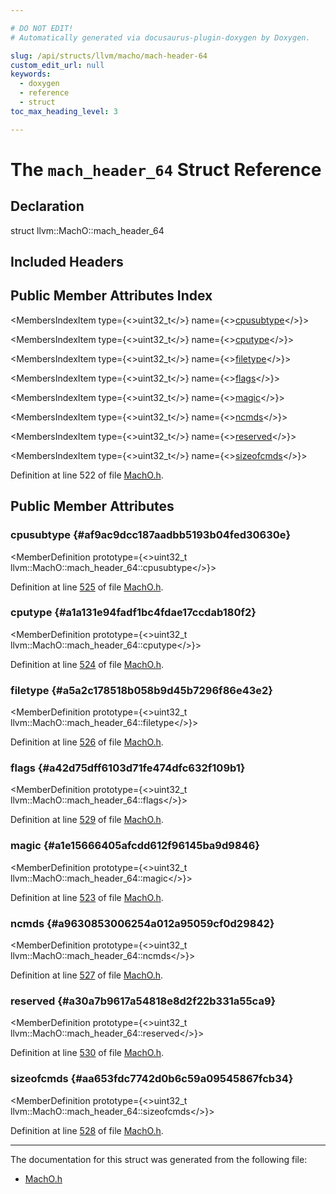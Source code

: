 ```yaml
---

# DO NOT EDIT!
# Automatically generated via docusaurus-plugin-doxygen by Doxygen.

slug: /api/structs/llvm/macho/mach-header-64
custom_edit_url: null
keywords:
  - doxygen
  - reference
  - struct
toc_max_heading_level: 3

---
```





# The `mach_header_64` Struct Reference

<DoxygenPage pluginConfig={pluginConfig}>



## Declaration

<CodeBlock>struct llvm::MachO::mach_header_64</CodeBlock>

## Included Headers

<IncludesList>
<IncludesListItem
  filePath="llvm/BinaryFormat/MachO.h"
  permalink="/docs/api/files/include/include/llvm/include/llvm/binaryformat/macho-h"
  isLocal="true" />
</IncludesList>

## Public Member Attributes Index

<MembersIndex>

<MembersIndexItem
  type={<>uint32&#95;t</>}
  name={<><a href="#af9ac9dcc187aadbb5193b04fed30630e">cpusubtype</a></>}>
</MembersIndexItem>

<MembersIndexItem
  type={<>uint32&#95;t</>}
  name={<><a href="#a1a131e94fadf1bc4fdae17ccdab180f2">cputype</a></>}>
</MembersIndexItem>

<MembersIndexItem
  type={<>uint32&#95;t</>}
  name={<><a href="#a5a2c178518b058b9d45b7296f86e43e2">filetype</a></>}>
</MembersIndexItem>

<MembersIndexItem
  type={<>uint32&#95;t</>}
  name={<><a href="#a42d75dff6103d71fe474dfc632f109b1">flags</a></>}>
</MembersIndexItem>

<MembersIndexItem
  type={<>uint32&#95;t</>}
  name={<><a href="#a1e15666405afcdd612f96145ba9d9846">magic</a></>}>
</MembersIndexItem>

<MembersIndexItem
  type={<>uint32&#95;t</>}
  name={<><a href="#a9630853006254a012a95059cf0d29842">ncmds</a></>}>
</MembersIndexItem>

<MembersIndexItem
  type={<>uint32&#95;t</>}
  name={<><a href="#a30a7b9617a54818e8d2f22b331a55ca9">reserved</a></>}>
</MembersIndexItem>

<MembersIndexItem
  type={<>uint32&#95;t</>}
  name={<><a href="#aa653fdc7742d0b6c59a09545867fcb34">sizeofcmds</a></>}>
</MembersIndexItem>

</MembersIndex>


Definition at line 522 of file <a href="/docs/api/files/include/include/llvm/include/llvm/binaryformat/macho-h">MachO.h</a>.

<SectionDefinition>

## Public Member Attributes

### cpusubtype {#af9ac9dcc187aadbb5193b04fed30630e}

<MemberDefinition
  prototype={<>uint32&#95;t llvm::MachO::mach&#95;header&#95;64::cpusubtype</>}>

Definition at line <a href="/docs/api/files/include/include/llvm/include/llvm/binaryformat/macho-h/#l00525">525</a> of file <a href="/docs/api/files/include/include/llvm/include/llvm/binaryformat/macho-h">MachO.h</a>.
</MemberDefinition>

### cputype {#a1a131e94fadf1bc4fdae17ccdab180f2}

<MemberDefinition
  prototype={<>uint32&#95;t llvm::MachO::mach&#95;header&#95;64::cputype</>}>

Definition at line <a href="/docs/api/files/include/include/llvm/include/llvm/binaryformat/macho-h/#l00524">524</a> of file <a href="/docs/api/files/include/include/llvm/include/llvm/binaryformat/macho-h">MachO.h</a>.
</MemberDefinition>

### filetype {#a5a2c178518b058b9d45b7296f86e43e2}

<MemberDefinition
  prototype={<>uint32&#95;t llvm::MachO::mach&#95;header&#95;64::filetype</>}>

Definition at line <a href="/docs/api/files/include/include/llvm/include/llvm/binaryformat/macho-h/#l00526">526</a> of file <a href="/docs/api/files/include/include/llvm/include/llvm/binaryformat/macho-h">MachO.h</a>.
</MemberDefinition>

### flags {#a42d75dff6103d71fe474dfc632f109b1}

<MemberDefinition
  prototype={<>uint32&#95;t llvm::MachO::mach&#95;header&#95;64::flags</>}>

Definition at line <a href="/docs/api/files/include/include/llvm/include/llvm/binaryformat/macho-h/#l00529">529</a> of file <a href="/docs/api/files/include/include/llvm/include/llvm/binaryformat/macho-h">MachO.h</a>.
</MemberDefinition>

### magic {#a1e15666405afcdd612f96145ba9d9846}

<MemberDefinition
  prototype={<>uint32&#95;t llvm::MachO::mach&#95;header&#95;64::magic</>}>

Definition at line <a href="/docs/api/files/include/include/llvm/include/llvm/binaryformat/macho-h/#l00523">523</a> of file <a href="/docs/api/files/include/include/llvm/include/llvm/binaryformat/macho-h">MachO.h</a>.
</MemberDefinition>

### ncmds {#a9630853006254a012a95059cf0d29842}

<MemberDefinition
  prototype={<>uint32&#95;t llvm::MachO::mach&#95;header&#95;64::ncmds</>}>

Definition at line <a href="/docs/api/files/include/include/llvm/include/llvm/binaryformat/macho-h/#l00527">527</a> of file <a href="/docs/api/files/include/include/llvm/include/llvm/binaryformat/macho-h">MachO.h</a>.
</MemberDefinition>

### reserved {#a30a7b9617a54818e8d2f22b331a55ca9}

<MemberDefinition
  prototype={<>uint32&#95;t llvm::MachO::mach&#95;header&#95;64::reserved</>}>

Definition at line <a href="/docs/api/files/include/include/llvm/include/llvm/binaryformat/macho-h/#l00530">530</a> of file <a href="/docs/api/files/include/include/llvm/include/llvm/binaryformat/macho-h">MachO.h</a>.
</MemberDefinition>

### sizeofcmds {#aa653fdc7742d0b6c59a09545867fcb34}

<MemberDefinition
  prototype={<>uint32&#95;t llvm::MachO::mach&#95;header&#95;64::sizeofcmds</>}>

Definition at line <a href="/docs/api/files/include/include/llvm/include/llvm/binaryformat/macho-h/#l00528">528</a> of file <a href="/docs/api/files/include/include/llvm/include/llvm/binaryformat/macho-h">MachO.h</a>.
</MemberDefinition>

</SectionDefinition>

<hr/>

The documentation for this struct was generated from the following file:

<ul>
<li><a href="/docs/api/files/include/include/llvm/include/llvm/binaryformat/macho-h">MachO.h</a></li>
</ul>

</DoxygenPage>
